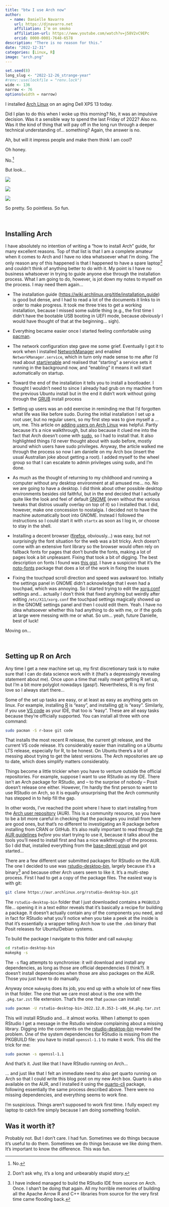 ```yaml
---
title: "btw I use Arch now"
author:
  - name: Danielle Navarro
    url: https://djnavarro.net
    affiliation: I'm on smoko
    affiliation-url: https://www.youtube.com/watch?v=j58V2vC9EPc
    orcid: 0000-0001-7648-6578
description: "There is no reason for this."
date: "2022-12-31"
categories: [Linux, R]
image: "arch.png"
---
```


<!--------------- my typical setup ----------------->

```r
set.seed(8)
long_slug <- "2022-12-26_strange-year"
#renv::use(lockfile = "renv.lock")
wide <- 136
narrow <- 76
options(width = narrow)
```

<!--------------- post begins here ----------------->

I installed [Arch Linux](https://archlinux.org/) on an aging Dell XPS 13 today.

Did I plan to do this when I woke up this morning? No, it was an impulsive decision. Was it a sensible way to spend the last Friday of 2022? Also no. Was it the kind of thing that will pay off in the long run through a deeper technical understanding of... something? Again, the answer is no. 

Ah, but will it impress people and make them think I am cool? 

Oh honey.

No.^[No.]

But look...

![](screenfetch.png){fig-align="center" fig-alt="The screenfetch for Arch running on my laptop"}

![](laptops.jpg){fig-align="center" fig-alt="My regular laptop running Ubuntu (on the left) and the newly-built Arch laptop (on the right)"}

![](rstudio.png){fig-align="center" fig-alt="The Arch screenfetch alongside ggplot2 output, both inside RStudio"}

So pretty. So pointless. So fun.

<br>

## Installing Arch

I have absolutely no intention of writing a "how to install Arch" guide, for many excellent reasons. Top of that list is that I am a complete amateur when it comes to Arch and I have no idea whatsoever what I'm doing. The only reason any of this happened is that I happened to have a spare laptop^[Don't ask why, it's a long and unbearably stupid story.] and couldn't think of anything better to do with it. My point is I have no business whatsoever in trying to guide anyone else through the installation process. What I am going to do, however, is jot down my notes to myself on the process. I may need them again...

-   The installation guide ([https://wiki.archlinux.org/title/installation_guide](wiki.archlinux.org/title/installation_guide)) is good but dense, and I had to read a lot of the documents it links to in order to make progress. It took me three tries to get a working installation, because I missed some subtle thing (e.g., the first time I didn't have the bootable USB booting in UEFI mode, because *obviously* I would have thought of that at the beginning... sigh).

-   Everything became easier once I started feeling comfortable using [pacman](https://wiki.archlinux.org/title/pacman).

-   The network configuration step gave me some grief. Eventually I got it to work when I installed [NetworkManager](https://wiki.archlinux.org/title/NetworkManager) and enabled `NetworkManager.service`, which in turn only made sense to me after I'd read about [start/enable](https://wiki.archlinux.org/title/Help:Reading#Control_of_systemd_units) and realised that "starting" a service sets it running in the background now, and "enabling" it means it will start automatically on startup.

-   Toward the end of the installation it tells you to install a bootloader. I thought I wouldn't need to since I already had grub on my machine from the previous Ubuntu install but in the end it didn't work without going through the [GRUB](https://wiki.archlinux.org/title/GRUB) install process
-   Setting up users was an odd exercise in reminding me that I'd forgotten what life was like before sudo. During the initial installation I set up a root user, but no regular users, so my first step was to give myself a ... um, me. This article on [adding users on Arch Linux](https://linuxhint.com/add_users_arch_linux/) was helpful. Partly because it's a nice walkthrough, but also because it clued me into the fact that Arch doesn't come with [sudo](https://wiki.archlinux.org/title/sudo), so I had to install that. It also highlighted things I'd never thought about with sudo before, mostly around which users have sudo privileges. Anyway, the article walked me through the process so now I am danielle on my Arch box (insert the usual Australian joke about getting a root). I added myself to the wheel group so that I can escalate to admin privileges using sudo, and I'm done.

-   As much as the thought of returning to my childhood and running a computer without any desktop environment at all amused me... no. No we are going to have a desktop. I did think about other possible desktop environments besides old faithful, but in the end decided that I actually quite like the look and feel of default [GNOME](https://wiki.archlinux.org/title/GNOME) (even without the various tweaks that distros usually overlay on top of it) so I installed that. I did, however, make one concession to nostalgia. I decided not to have the machine automatically boot into GNOME. Instead I followed the instructions so I could start it with `startx` as soon as I log in, or choose to stay in the shell.

-   Installing a decent browser ([firefox](https://wiki.archlinux.org/title/firefox), obviously...) was easy, but not surprisingly the font situation for the web was a bit tricky. Arch doesn't come with an extensive font library so the browser would often rely on fallback fonts for pages that don't bundle the fonts, making a lot of pages look a bit unpleasant. Fixing that took a bit of digging.  The best description on fonts I found was [this gist](https://gist.github.com/YoEight/d19112db56cd8f93835bf2d009d617f7). I have a suspicion that it's the [noto-fonts](https://archlinux.org/packages/extra/any/noto-fonts/) package that does a lot of the work in fixing the issues

-   Fixing the touchpad scroll direction and speed was awkward too. Initially the settings panel in GNOME didn't acknowledge that I even had a touchpad, which was annoying. So I started trying to edit the [xorg.conf](https://man.archlinux.org/man/xorg.conf.5) settings and... actually I don't think that fixed anything but weirdly after editing `/etc/X11/xorg.conf` the touchpad settings magically showed up in the GNOME settings panel and then I could edit them. Yeah. I have no idea whatsoever whether this had anything to do with me, or if the gods at large were messing with me or what. So um... yeah, future Danielle, best of luck!

Moving on...

<br>

## Setting up R on Arch

Any time I get a new machine set up, my first discretionary task is to make sure that I can do data science work with it (that's a depressingly revealing statement about me). Once upon a time that really meant getting R set up, but I'm a bit more polyglot nowadays (gasp!). Nevertheless, R is my first love so I always start there...


Some of the set up tasks are easy, or at least as easy as anything gets on linux. For example, installing [R](https://wiki.archlinux.org/title/r) is "easy", and installing [git](https://wiki.archlinux.org/title/git) is "easy". Similarly, if you use [VS code](https://wiki.archlinux.org/title/Visual_Studio_Code) as your IDE, that too is "easy".  These are all easy tasks because they're officially supported. You can install all three with one command:

``` bash
sudo pacman -S r-base git code
```
    
That installs the most recent R release, the current git release, and the current VS code release. It's considerably easier than installing on a Ubuntu LTS release, especially for R, to be honest. On Ubuntu there's a lot of messing about trying to get the latest versions. The Arch repositories are up to date, which does simplify matters considerably.

Things become a little trickier when you have to venture outside the official repositories. For example, suppose I want to use RStudio as my IDE. There isn't an Arch package for RStudio, and -- to the surprise of nobody -- Posit doesn't release one either. However, I'm hardly the first person to want to use RStudio on Arch, so it is equally unsurprising that the Arch community has stepped in to help fill the gap. 

In other words, I've reached the point where I have to start installing from the [Arch user repository](https://aur.archlinux.org/) (AUR). This is a community resource, so you have to be a bit more careful in checking that the packages you install from here are good ones, but that's no different to investigating an R package before installing from CRAN or GitHub. It's also really important to read through [the AUR guidelines](https://wiki.archlinux.org/title/Arch_User_Repository) *before* you start trying to use it, because it talks about the tools you'll need to install first and has a nice walkthrough of the process. So I did that, installed everything from the [base-devel group](https://archlinux.org/groups/x86_64/base-devel/) and got started...

There are a few different user submitted packages for RStudio on the AUR. The one I decided to use was [rstudio-desktop-bin](https://aur.archlinux.org/packages/rstudio-desktop-bin), largely because it's a binary^[I have indeed managed to build the RStudio IDE from source on Arch. Once. I shan't be doing that again. All my horrible memories of building all the Apache Arrow R and C++ libraries from source for the very first time came flooding back.] and because other Arch users seem to like it. It's a multi-step process. First I had to get a copy of the package files. The easiest way is with git:

``` bash
git clone https://aur.archlinux.org/rstudio-desktop-bin.git
```

The `rstudio-desktop-bin` folder that I just downloaded contains a `PKGBUILD` file... opening it in a text editor reveals that it's basically a recipe for building a package. It doesn't actually contain any of the components you need, and in fact for RStudio what you'll notice when you take a peek at the inside is that it's essentially a wrapper telling Arch how to use the `.deb` binary that Posit releases for Ubuntu/Debian systems.

To build the package I navigate to this folder and call `makepkg`:

``` bash
cd rstudio-desktop-bin
makepkg -s
```

The `-s` flag attempts to synchronise: it will download and install any dependencies, as long as those are official dependencies (I think?). It doesn't install dependencies when those are also packages on the AUR. Those you just have to do manually.

Anyway once `makepkg` does its job, you end up with a whole lot of new files in that folder. The one that we care most about is the one with the `.pkg.tar.zst` file extension. That's the one that `pacman` can install:

``` bash
sudo pacman -U rstudio-desktop-bin-2022.12.0.353-1-x86_64.pkg.tar.zst
```

This will install RStudio and... it almost works. When I attempt to open RStudio I get a message in the Rstudio window complaining about a missing library. Digging into the comments on the [rstudio-desktop-bin](https://aur.archlinux.org/packages/rstudio-desktop-bin) revealed the problem. One of the system dependencies for RStudio is missing from the PKGBUILD file: you have to install `openssl-1.1` to make it work. This did the trick for me:

``` bash
sudo pacman -s openssl-1.1
```

And that's it. Just like that I have RStudio running on Arch...

... and just like that I felt an immediate need to also get quarto running on Arch so that I could write this blog post on my new Arch box. Quarto is also available on the AUR, and I installed it using the [quarto-cli](https://aur.archlinux.org/packages/quarto-cli) package, following essentially the same process described above. There were no missing dependencies, and everything seems to work fine.

I'm suspicious. Things aren't supposed to work first time. I fully expect my laptop to catch fire simply because I am doing something foolish. 

## Was it worth it?

Probably not. But I don't care. I had fun. Sometimes we do things because it's useful to do them. Sometimes we do things because we like doing them. It's important to know the difference. This was fun.

<!--------------- appendices go here ----------------->
